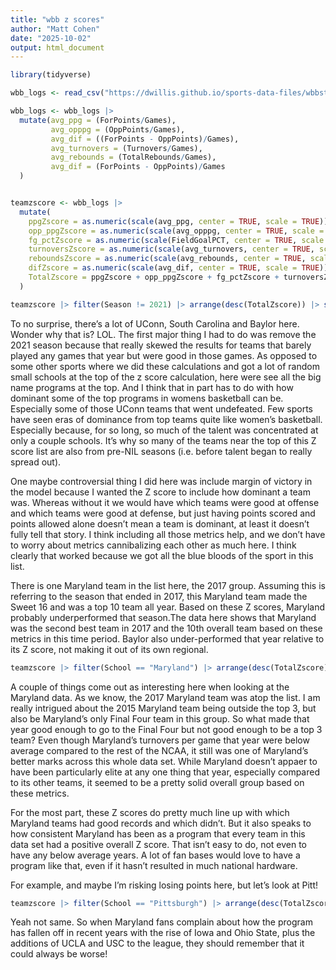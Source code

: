 ```yaml
---
title: "wbb z scores"
author: "Matt Cohen"
date: "2025-10-02"
output: html_document
---
```


```r
library(tidyverse)
```

```r
wbb_logs <- read_csv("https://dwillis.github.io/sports-data-files/wbbstats1525.csv")
```

```r
wbb_logs <- wbb_logs |> 
  mutate(avg_ppg = (ForPoints/Games), 
         avg_opppg = (OppPoints/Games),
         avg_dif = ((ForPoints - OppPoints)/Games),
         avg_turnovers = (Turnovers/Games), 
         avg_rebounds = (TotalRebounds/Games),
         avg_dif = (ForPoints - OppPoints)/Games
  )


teamzscore <- wbb_logs |> 
  mutate(
    ppgZscore = as.numeric(scale(avg_ppg, center = TRUE, scale = TRUE)),
    opp_ppgZscore = as.numeric(scale(avg_opppg, center = TRUE, scale = TRUE)) * -1,
    fg_pctZscore = as.numeric(scale(FieldGoalPCT, center = TRUE, scale = TRUE)),
    turnoversZscore = as.numeric(scale(avg_turnovers, center = TRUE, scale = TRUE)),
    reboundsZscore = as.numeric(scale(avg_rebounds, center = TRUE, scale = TRUE)),
    difZscore = as.numeric(scale(avg_dif, center = TRUE, scale = TRUE)),
    TotalZscore = ppgZscore + opp_ppgZscore + fg_pctZscore + turnoversZscore + reboundsZscore + difZscore
  ) 

teamzscore |> filter(Season != 2021) |> arrange(desc(TotalZscore)) |> select(Season, Games, School, TotalZscore)
```
To no surprise, there's a lot of UConn, South Carolina and Baylor here. Wonder why that is? LOL. The first major thing I had to do was remove the 2021 season because that really skewed the results for teams that barely played any games that year but were good in those games. As opposed to some other sports where we did these calculations and got a lot of random small schools at the top of the z score calculation, here were see all the big name programs at the top. And I think that in part has to do with how dominant some of the top programs in womens basketball can be. Especially some of those UConn teams that went undefeated. Few sports have seen eras of dominance from top teams quite like women's basketball. Especially because, for so long, so much of the talent was concentrated at only a couple schools. It's why so many of the teams near the top of this Z score list are also from pre-NIL seasons (i.e. before talent began to really spread out). 

One maybe controversial thing I did here was include margin of victory in the model because I wanted the Z score to include how dominant a team was. Whereas without it we would have which teams were good at offense and which teams were good at defense, but just having points scored and points allowed alone doesn't mean a team is dominant, at least it doesn't fully tell that story. I think including all those metrics help, and we don't have to worry about metrics cannibalizing each other as much here. I think clearly that worked because we got all the blue bloods of the sport in this list. 

There is one Maryland team in the list here, the 2017 group. Assuming this is referring to the season that ended in 2017, this Maryland team made the Sweet 16 and was a top 10 team all year. Based on these Z scores, Maryland probably underperformed that season.The data here shows that Maryland was the second best team in 2017 and the 10th overall team based on these metrics in this time period. Baylor also under-performed that year relative to its Z score, not making it out of its own regional. 


```r
teamzscore |> filter(School == "Maryland") |> arrange(desc(TotalZscore)) |> select(Season, School, ppgZscore, opp_ppgZscore, fg_pctZscore, turnoversZscore, reboundsZscore, difZscore, TotalZscore)
```

A couple of things come out as interesting here when looking at the Maryland data. As we know, the 2017 Maryland team was atop the list. I am really intrigued about the 2015 Maryland team being outside the top 3, but also be Maryland's only Final Four team in this group. So what made that year good enough to go to the Final Four but not good enough to be a top 3 team? Even though Maryland's turnovers per game that year were below average compared to the rest of the NCAA, it still was one of Maryland's better marks across this whole data set. While Maryland doesn't appaer to have been particularly elite at any one thing that year, especially compared to its other teams, it seemed to be a pretty solid overall group based on these metrics. 

For the most part, these Z scores do pretty much line up with which Maryland teams had good records and which didn't. But it also speaks to how consistent Maryland has been as a program that every team in this data set had a positive overall Z score. That isn't easy to do, not even to have any below average years. A lot of fan bases would love to have a program like that, even if it hasn't resulted in much national hardware. 

For example, and maybe I'm risking losing points here, but let's look at Pitt! 

```r
teamzscore |> filter(School == "Pittsburgh") |> arrange(desc(TotalZscore)) |> select(Season, School, ppgZscore, opp_ppgZscore, fg_pctZscore, turnoversZscore, reboundsZscore, difZscore, TotalZscore)
```

Yeah not same. So when Maryland fans complain about how the program has fallen off in recent years with the rise of Iowa and Ohio State, plus the additions of UCLA and USC to the league, they should remember that it could always be worse! 















